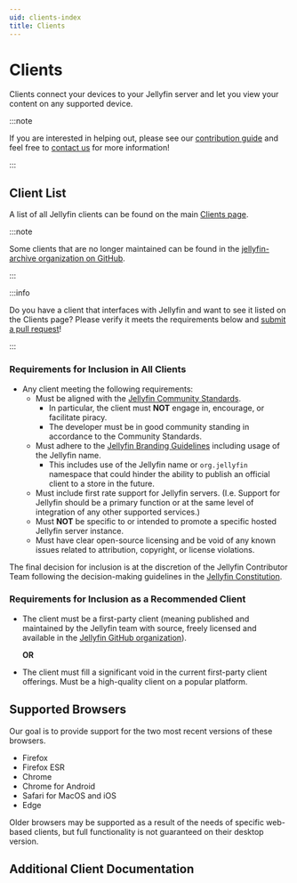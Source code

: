 ```yaml
---
uid: clients-index
title: Clients
---
```


# Clients

Clients connect your devices to your Jellyfin server and let you view your content on any supported device.

:::note

If you are interested in helping out, please see our [contribution guide](/docs/general/contributing) and feel free to [contact us](/contact) for more information!

:::

## Client List

A list of all Jellyfin clients can be found on the main [Clients page](/downloads/clients).

:::note

Some clients that are no longer maintained can be found in the [jellyfin-archive organization on GitHub](https://github.com/jellyfin-archive).

:::

:::info

Do you have a client that interfaces with Jellyfin and want to see it listed on the Clients page?
Please verify it meets the requirements below and [submit a pull request](https://github.com/jellyfin/jellyfin.org/edit/master/src/data/clients.ts)!

:::

### Requirements for Inclusion in All Clients

- Any client meeting the following requirements:
  - Must be aligned with the [Jellyfin Community Standards](/docs/general/community-standards).
    - In particular, the client must **NOT** engage in, encourage, or facilitate piracy.
    - The developer must be in good community standing in accordance to the Community Standards.
  - Must adhere to the [Jellyfin Branding Guidelines](/docs/general/contributing/branding) including usage of the Jellyfin name.
    - This includes use of the Jellyfin name or `org.jellyfin` namespace that could hinder the ability to publish an official client to a store in the future.
  - Must include first rate support for Jellyfin servers. (I.e. Support for Jellyfin should be a primary function or at the same level of integration of any other supported services.)
  - Must **NOT** be specific to or intended to promote a specific hosted Jellyfin server instance.
  - Must have clear open-source licensing and be void of any known issues related to attribution, copyright, or license violations.

The final decision for inclusion is at the discretion of the Jellyfin Contributor Team following the decision-making guidelines in the [Jellyfin Constitution](https://github.com/jellyfin/jellyfin-meta/blob/master/policies-and-procedures/jellyfin-constitution.md).

### Requirements for Inclusion as a Recommended Client

- The client must be a first-party client (meaning published and maintained by the Jellyfin team with source, freely licensed and available in the [Jellyfin GitHub organization](https://github.com/jellyfin)).

  **OR**

- The client must fill a significant void in the current first-party client offerings. Must be a high-quality client on a popular platform.

## Supported Browsers

Our goal is to provide support for the two most recent versions of these browsers.

- Firefox
- Firefox ESR
- Chrome
- Chrome for Android
- Safari for MacOS and iOS
- Edge

Older browsers may be supported as a result of the needs of specific web-based clients, but full functionality is not guaranteed on their desktop version.

## Additional Client Documentation


<DocCardList />
